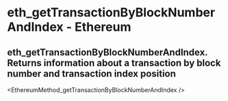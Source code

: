 # eth_getTransactionByBlockNumberAndIndex - Ethereum

## eth_getTransactionByBlockNumberAndIndex. Returns information about a transaction by block number and transaction index position


<EthereumMethod_getTransactionByBlockNumberAndIndex />
